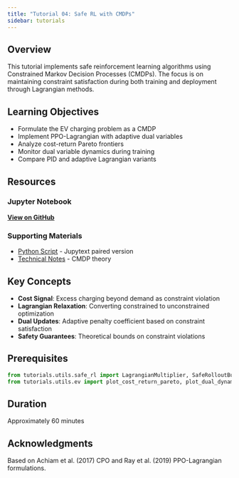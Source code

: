 ```yaml
---
title: "Tutorial 04: Safe RL with CMDPs"
sidebar: tutorials
---
```


## Overview

This tutorial implements safe reinforcement learning algorithms using Constrained Markov Decision Processes (CMDPs). The focus is on maintaining constraint satisfaction during both training and deployment through Lagrangian methods.

## Learning Objectives

- Formulate the EV charging problem as a CMDP
- Implement PPO-Lagrangian with adaptive dual variables
- Analyze cost-return Pareto frontiers
- Monitor dual variable dynamics during training
- Compare PID and adaptive Lagrangian variants

## Resources

### Jupyter Notebook
[**View on GitHub**](https://github.com/jinming99/GridGuardian-RL/blob/main/tutorials/04_ev_safe_rl_cmdp.ipynb)

### Supporting Materials
- [Python Script](https://github.com/jinming99/GridGuardian-RL/blob/main/tutorials/04_ev_safe_rl_cmdp.py) - Jupytext paired version
- [Technical Notes](https://github.com/jinming99/GridGuardian-RL/blob/main/tutorials/04_ev_safe_rl_constrained_mdp.md) - CMDP theory

## Key Concepts

- **Cost Signal**: Excess charging beyond demand as constraint violation
- **Lagrangian Relaxation**: Converting constrained to unconstrained optimization
- **Dual Updates**: Adaptive penalty coefficient based on constraint satisfaction
- **Safety Guarantees**: Theoretical bounds on constraint violations

## Prerequisites

```python
from tutorials.utils.safe_rl import LagrangianMultiplier, SafeRolloutBuffer
from tutorials.utils.ev import plot_cost_return_pareto, plot_dual_dynamics
```

## Duration

Approximately 60 minutes

## Acknowledgments

Based on Achiam et al. (2017) CPO and Ray et al. (2019) PPO-Lagrangian formulations.